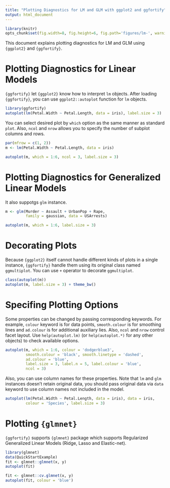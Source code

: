 ```yaml
---
title: "Plotting Diagnostics for LM and GLM with ggplot2 and ggfortify"
output: html_document
---
```


<!--
%\VignetteEngine{knitr::knitr}
%\VignetteIndexEntry{Plotting Diagnostics for LM and GLM}
-->

```r
library(knitr)
opts_chunk$set(fig.width=8, fig.height=6, fig.path='figures/lm-', warning=FALSE)
```

This document explains plotting diagnostics for LM and GLM using `{ggplot2}` and `{ggfortify}`. 

# Plotting Diagnostics for Linear Models 

`{ggfortify}` let `{ggplot2}` know how to interpret `lm` objects. After loading `{ggfortify}`, you can use `ggplot2::autoplot` function for `lm` objects. 

```r
library(ggfortify)
autoplot(lm(Petal.Width ~ Petal.Length, data = iris), label.size = 3)
```

You can select desired plot by `which` option as the same manner as standard `plot`. Also, 
`ncol` and `nrow` allows you to specify the number of subplot columns and rows.

```r
par(mfrow = c(1, 2))
m <- lm(Petal.Width ~ Petal.Length, data = iris)

autoplot(m, which = 1:6, ncol = 3, label.size = 3)
```

# Plotting Diagnostics for Generalized Linear Models

It also suppotgs `glm` instance.

```r
m <- glm(Murder ~ Assault + UrbanPop + Rape,
         family = gaussian, data = USArrests)

autoplot(m, which = 1:6, label.size = 3)
```

# Decorating Plots

Because `{ggplot2}` itself cannot handle different kinds of plots in a single instance, `{ggfortify}` handle them using its original class named `ggmultiplot`. You can use `+` operator to decorate `ggmultiplot`.

```r
class(autoplot(m))
autoplot(m, label.size = 3) + theme_bw()
```

# Specifing Plotting Options

Some properties can be changed by passing corresponding keywords. For example, `colour` keyword is for data points, `smooth.colour` is for smoothing lines and `ad.colour` is for additional auxiliary lies. Also, `ncol` and `nrow` control facet layout. Use `help(autoplot.lm)` (or `help(autoplot.*)` for any other objects) to check available options.

```r
autoplot(m, which = 1:6, colour = 'dodgerblue3',
         smooth.colour = 'black', smooth.linetype = 'dashed',
         ad.colour = 'blue',
         label.size = 3, label.n = 5, label.colour = 'blue',
         ncol = 3)
```

Also, you can use column names for these properties. Note that `lm` and `glm` instances doesn't retain original data, you should pass original data via `data` keyword to use column names not included in the model.

```r
autoplot(lm(Petal.Width ~ Petal.Length, data = iris), data = iris,
         colour = 'Species', label.size = 3)
```


# Plotting ``{glmnet}``

``{ggfortify}`` supports ``{glmnet}`` package which supports Regularized Generalized Linear Models (Ridge, Lasso and Elastic-net).

```r
library(glmnet)
data(QuickStartExample)
fit <- glmnet::glmnet(x, y)
autoplot(fit)

fit <- glmnet::cv.glmnet(x, y)
autoplot(fit, colour = 'blue')
```

